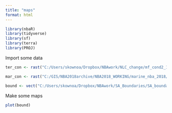 ```yaml
---
title: "maps"
format: html
---
```


```r
library(nbaR)
library(tidyverse)
library(sf)
library(terra)
library(PROJ)
```

Import some data

```r

ter_con <- rast("C:/Users/skownoa/Dropbox/NBAwork/NLC_change/mf_cond2_100m.tif")

mar_con <- rast("C:/GIS/NBA2018archive/NBA2018_WORKING/marine_nba_2018/marine/Condition/NBA2018 Combined_Pressures SDH 20180914/good1fair2poor3_60_90.tif")

bound <- vect("C:/Users/skownoa/Dropbox/NBAwork/SA_Boundaries/SA_boundaries_v12.shp")
```

Make some maps

```r
plot(bound)
```
